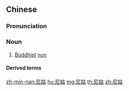 ==Chinese==
{{zh-forms}}

===Pronunciation===
{{zh-pron
|m=nígū
|c=nei4 gu1
|h=pfs=nì-kû
|mn=kh,qz,xm,zz:nî-ko͘/qz,tp:lî-ko͘
|cat=n
}}

===Noun===
{{zh-noun}}

# [[Buddhist]] [[nun]]

====Derived terms====
{{zh-der|尼姑庵}}

{{zh-cat|Buddhism}}

[[zh-min-nan:尼姑]]
[[hu:尼姑]]
[[mg:尼姑]]
[[th:尼姑]]
[[zh:尼姑]]